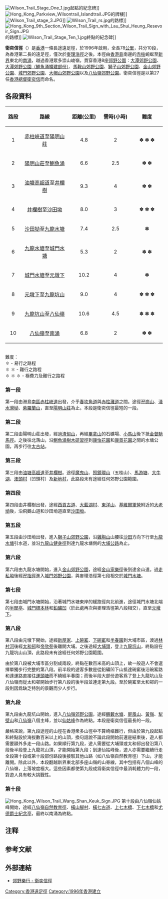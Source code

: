 {{noteTA
|T=zh-cn:卫奕信径; zh-hk:衛奕信徑; zh-tw:衛奕信徑;
|1=zh-cn:卫奕信径; zh-hk:衛奕信徑; zh-tw:衛奕信徑;
|2=zh-cn:卫奕信; zh-hk:衛奕信; zh-tw:衛奕信;
}}
[[File:Wilson_Trail_Stage_One_1.jpg|right]]起點的紀念碑]]
[[File:Hong_Kong_Parkview_Wilsontrail_Islandtrail.JPG|right]]的牌樓]]
[[File:Wilson_Trail_stage_3.JPG|right]]]]
[[File:Wilson_Trail_rs.jpg|right]]的路標]]
[[File:Hong_Kong_9th_Section_Wilson_Trail_Sign_with_Lau_Shui_Heung_Resevoir_Sign.JPG|thumb]]的路標]]
[[File:Wilson_Trail_Stage_Ten_1.jpg|right]]終點的紀念碑]]

'''衛奕信徑'''（{{lang-en|'''Wilson Trail'''}}）是[[香港|香港]]一條長途遠足徑，於1996年啟用，全長78[[公里|公里]]，共分10段，為香港第二長的遠足徑，僅次於[[麥理浩徑|麥理浩徑]]之後。本徑由[[香港島|香港島]]南邊的[[赤柱|赤柱]]蜿蜒至[[新界|新界]]東北的[[南涌|南涌]]，越過香港眾多崇山峻嶺，貫穿香港8座[[香港郊野公園|郊野公園]]：[[大潭郊野公園|大潭郊野公園]]、[[大潭郊野公園（鰂魚涌擴建部份）|大潭郊野公園（鰂魚涌擴建部份）]]、[[馬鞍山郊野公園|馬鞍山郊野公園]]、[[獅子山郊野公園|獅子山郊野公園]]、[[金山郊野公園|金山郊野公園]]、[[城門郊野公園|城門郊野公園]]、[[大帽山郊野公園|大帽山郊野公園]]以及[[八仙嶺郊野公園|八仙嶺郊野公園]]。衛奕信徑是以第27任[[香港總督|香港總督]][[衛奕信|衛奕信]]而命名。
<!-- 
因為定線的問題，衛奕信徑無可避免地需要穿過市區，包括[[東區_(香港)|港島東部]]、[[觀塘區|九龍東部]]和[[大埔_(香港)|大埔]]。而且因為第二段和第三段被[[維多利亞港|維多利亞港]]所阻，所以衛奕信徑成為香港唯一一條不連貫的長途遠足徑。此徑起於[[赤柱|赤柱]]赤柱峽道，向北經過港島的數個山峰到達[[鰂魚涌|鰂魚涌]]。之後需在[[太古站|太古站]]乘[[港鐵|港鐵]]到[[藍田站_(香港)|藍田站]]。棄[[油塘站|油塘站]]不用的原因是因為衛奕信徑啟用時尚未有該站和須經區議員和運輸署准許，但轉用油塘站則可節省一半路程。於[[藍田_(香港)|藍田]]繼續，經[[啟田道|啟田道]]和[[鯉魚門道|鯉魚門道]]到[[油塘|油塘]]（此段雖長約1.6公里，但因位於市區，所以不設[[標距柱|標距柱]]），越過[[魔鬼山|魔鬼山]]、[[五桂山_(香港)|五桂山]]等，轉向西面，到達[[九龍群山|九龍群山]]，再從[[九龍水塘|九龍水塘]]開始往北走到達[[九龍坑山|九龍坑山]]，向東登上[[八仙嶺|八仙嶺]]，最後再轉西北方下降至[[南涌|南涌]]作為終點。

為雷利計劃（香港）青少年發展項目籌款的《[[雷利衛徑長征|雷利衛徑長征]]》，由2003年起每年10月份舉行，賽道主要依整條衛奕信徑前進，但乘坐港鐵時需於油塘站及鰂魚涌站出入，而非原先的藍田站和太古站。-->


== 各段資料 ==
{| class="prettytable" 
! align=center width=10% | 路段
! align=center width=30% | 路線
! align=center width=20% | 距離(公里)
! align=center width=20% | 需時(小時)
! align=center width=20% | 難度
|-
| align=center | 1
| align=center | [[赤柱峽道|赤柱峽道]]至[[陽明山莊|陽明山莊]] 
| align=center | 4.8
| align=center | 2
| align=center | ✽ ✽ ✽
|-
| align=center | 2
| align=center | [[陽明山莊|陽明山莊]]至[[鰂魚涌|鰂魚涌]]
| align=center | 6.6
| align=center | 2.5
| align=center | ✽ ✽
|-
| align=center | 3
| align=center | [[油塘|油塘]][[高超道|高超道]]至[[井欄樹|井欄樹]]
| align=center | 9.3 {{NoteTag|此距離由藍田啟田道至井欄樹的距離，而油塘高超道至井欄樹距離只有6.7公里。}}
| align=center | 4
| align=center | ✽ ✽
|-
| align=center | 4
| align=center | [[井欄樹|井欄樹]]至[[沙田坳|沙田坳]]
| align=center | 8.0
| align=center | 3
| align=center | ✽ ✽ ✽
|-
| align=center | 5
| align=center | [[沙田坳|沙田坳]]至[[九龍水塘|九龍水塘]]
| align=center | 7.4
| align=center | 2.5
| align=center | ✽
|-
| align=center | 6
| align=center | [[九龍水塘|九龍水塘]]至[[城門水塘|城門水塘]] 
| align=center | 5.3
| align=center | 2
| align=center | ✽ ✽
|-
| align=center | 7
| align=center | [[城門水塘|城門水塘]]至[[元墩下|元墩下]]
| align=center | 10.2
| align=center | 4
| align=center | ✽
|-
| align=center | 8
| align=center | [[元墩下|元墩下]]至[[九龍坑山|九龍坑山]]
| align=center | 9.0
| align=center | 4
| align=center | ✽ ✽ ✽
|-
| align=center | 9
| align=center | [[九龍坑山|九龍坑山]]至[[八仙嶺|八仙嶺]]
| align=center | 10.6
| align=center | 4.5
| align=center | ✽ ✽ ✽
|-
| align=center | 10
| align=center | [[八仙嶺|八仙嶺]]至[[南涌|南涌]]
| align=center | 6.8
| align=center | 2
| align=center | ✽ ✽
|}
<br />
難度：<br />
✽ - 易行之路程<br />
✽ ✽ - 難行之路程<br />
✽ ✽ ✽ - 極費力及難行之路程

===第一段===
第一段由港島[[南區_(香港)|南區]][[赤柱峽道|赤柱峽道]]出發，介乎[[春坎角道|春坎角道]]與[[赤柱灘道|赤柱灘道]]之間。途徑[[孖崗山|孖崗山]]、[[淺水灣坳|淺水灣坳]]、[[紫羅蘭山|紫羅蘭山]]，直至[[陽明山莊|陽明山莊]]為止。本段是衛奕信徑最短的一段。

===第二段===
第二段由陽明山莊出發，經過[[渣甸山|渣甸山]]，再經[[畢拿山|畢拿山]]的石礦場、[[小馬山|小馬山]]後下抵[[金督馳馬徑|金督馳馬徑]]。之後往北落山，沿[[鰂魚涌樹木研習徑|鰂魚涌樹木研習徑]]到[[康怡花園|康怡花園]]和[[康景花園|康景花園]]之間的水塘公園，再步行往[[太古站|太古站]]。

===第三段===
第三段由[[油塘|油塘]][[高超道|高超道]]至[[井欄樹|井欄樹]]。途徑[[魔鬼山|魔鬼山]]、[[照鏡環山|照鏡環山]]（五桂山）、[[馬游塘|馬游塘]]、[[大牛湖|大牛湖]]、[[澳頭村|澳頭村]]（凹頭村）及[[新地村|新地村]]，此路段未有途經任何郊野公園範圍。

===第四段===
第四段由井欄樹出發，途經[[西貢古道|西貢古道]]、[[大藍湖村|大藍湖村]]、[[東洋山|東洋山]]、[[基維爾軍營|基維爾軍營]]附近的[[大老坳|大老坳]]後，沿飛鵝山道和沙田坳道直至[[沙田坳|沙田坳]]。

===第五段===
第五段由沙田坳出發，進入[[獅子山郊野公園|獅子山郊野公園]]，沿[[雞胸山|雞胸山]]山腰往[[沙田區|沙田]]方向下行至[[九龍水塘|九龍水塘]]引水道，並沿[[九龍山健身徑|九龍山健身徑]]到達九龍水塘側的[[大埔公路|大埔公路]]為止。

===第六段===
第六段由九龍水塘開始，進入[[金山郊野公園|金山郊野公園]]，途經[[金山家樂徑|金山家樂徑]]後到達金山道。過[[走私坳|走私坳]]後經[[孖指徑|孖指徑]]{{NoteTag|衛奕信徑途經孖指徑路段與麥理浩徑不同。}}進入[[城門郊野公園|城門郊野公園]]，與麥理浩徑第七段相交於[[城門水塘|城門水塘]]。

===第七段===
第七段由城門水塘開始，沿著城門水塘東岸的緩跑徑向北前進，途徑城門水塘北端的[[半閒亭|半閒亭]]、[[城門標本林|城門標本林]]和[[鉛礦凹|鉛礦凹]]（於此處再次與麥理浩徑第八段相交），直至[[元墩下|元墩下]]。

===第八段===
第八段由元墩下開始，途經[[新屋家|新屋家]]、[[上碗窰|上碗窰]]、[[下碗窰|下碗窰]]和[[半春園|半春園]]到大埔市區，渡過[[林村河|林村河]]後經[[太和邨|太和邨]]和[[帝欣苑|帝欣苑]]後離開大埔。之後途經[[大埔頭|大埔頭]]，登上[[九龍坑山|九龍坑山]]，終點設在九龍坑山山頂，此路段未有途經任何郊野公園範圍。

由於第八段被大埔市區分割成兩段，終點在數百米高的山頂上，故一般遊人不會選擇單獨步行完整的第八段。前半段的遊客多數是從鉛礦凹下山抵達碗窰後沿碗窰路和達運路直接往[[運頭塘|運頭塘]]而不繞經半春園；而後半段大部份遊客爲了登上九龍坑山及八仙嶺而從太和邨開始步行第八段的後半段並連走第九段。至於碗窰至太和邨的一段則因爲缺乏特別的景觀而少人步行。

===第九段===
第九段由九龍坑山開始，進入[[八仙嶺郊野公園|八仙嶺郊野公園]]，途經[[鶴藪水塘|鶴藪水塘]]、[[屏風山(大埔)|屏風山]]、[[黃嶺|黃嶺]]、[[犁壁山_(大埔)|犁壁山]]和[[八仙嶺|八仙嶺]]八個主峰，並以[[仙姑峰|仙姑峰]]作為終點。本段是衛奕信徑最長的一段。

嚴格來說，第九段途徑的山徑在香港衆多山徑中不算崎嶇難行，但由於第九段起點和終點設於海拔數百米以上的山頂，換句話說不論此段開始前還是結束後，遊人都需要額外多走一段山路。如果順行第九段，遊人需要從大埔頭或太和邨出發沿第八段後半段登上九龍坑山頂，才能開始第九段；到達仙姑峰後，遊人亦需要繼續行走全段第十段或第十段部份路段後接駁其他山路（如八仙嶺自然教育徑）下山，才能離開。除此以外，本段翻越新界東北部多座山嶺的山脊線，其中包括有八個山峰的八仙嶺，上落坡度極大。這些因素都使第九段成爲衛奕信徑中最消耗體力的一段，對遊人具有較大挑戰性。

===第十段===
[[File:Hong_Kong_Wilson_Trail_Wang_Shan_Keuk_Sign.JPG|right]]
第十段由八仙嶺仙姑峰開始，途經[[八仙嶺自然教育徑|八仙嶺自然教育徑]]、[[橫山腳村|橫山腳村]]、[[橫七古道|橫七古道]]、[[上七木橋|上七木橋]]、[[下七木橋|下七木橋]]和[[尤德爵士紀念亭|尤德爵士紀念亭]]，最終以南涌為終點。

== 注释 ==
{{NoteFoot}}

== 参考文献 ==
{{Reflist}}

== 外部連結 ==
*[https://web.archive.org/web/20100118084639/http://www.hkwalkers.net/chi/longtrail/wtrail/wtrail.htm 郊野樂行 - 衛奕信徑]

[[Category:香港遠足徑|Category:香港遠足徑]]
[[Category:1996年香港建立|Category:1996年香港建立]]